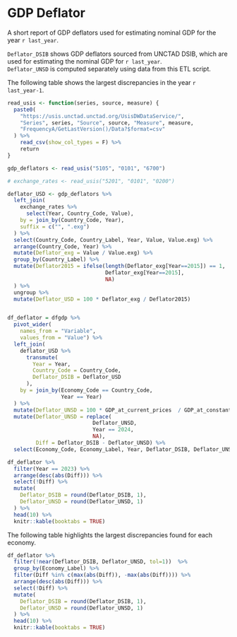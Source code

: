 # GDP Deflator

A short report of GDP deflators used for estimating nominal GDP for the year `r last_year`.

`Deflator_DSIB` shows GDP deflators sourced from UNCTAD DSIB, which are used for estimating the nominal GDP for `r last_year`. \
`Deflator_UNSD` is computed separately using data from this ETL script.

The following table shows the largest discrepancies in the year `r last_year-1`.

```r
read_usis <- function(series, source, measure) {
  paste0(
    "https://usis.unctad.unctad.org/UsisDWDataService/",
    "Series", series, "Source", source, "Measure", measure,
    "FrequencyA/GetLastVersion()/Data?$format=csv"
  ) %>% 
    read_csv(show_col_types = F) %>% 
    return 
}

gdp_deflators <- read_usis("5105", "0101", "6700") 

# exchange_rates <- read_usis("5201", "0101", "0200")

deflator_USD <- gdp_deflators %>%
  left_join(
    exchange_rates %>%
      select(Year, Country_Code, Value),
    by = join_by(Country_Code, Year),
    suffix = c("", ".exg")
  ) %>%
  select(Country_Code, Country_Label, Year, Value, Value.exg) %>%
  arrange(Country_Code, Year) %>%
  mutate(Deflator_exg = Value / Value.exg) %>%
  group_by(Country_Label) %>%
  mutate(Deflator2015 = ifelse(length(Deflator_exg[Year==2015]) == 1,
                               Deflator_exg[Year==2015],
                               NA)
  ) %>%
  ungroup %>%
  mutate(Deflator_USD = 100 * Deflator_exg / Deflator2015)


df_deflator = dfgdp %>% 
  pivot_wider(
    names_from = "Variable", 
    values_from = "Value") %>% 
  left_join(
    deflator_USD %>% 
      transmute(
        Year = Year,
        Country_Code = Country_Code,
        Deflator_DSIB = Deflator_USD
      ),
    by = join_by(Economy_Code == Country_Code,
                 Year == Year)
  ) %>% 
  mutate(Deflator_UNSD = 100 * GDP_at_current_prices  / GDP_at_constant_prices_2015) %>%
  mutate(Deflator_UNSD = replace(
                           Deflator_UNSD,
                           Year == 2024,
                           NA),
         Diff = Deflator_DSIB - Deflator_UNSD) %>% 
  select(Economy_Code, Economy_Label, Year, Deflator_DSIB, Deflator_UNSD, Diff) 

df_deflator %>% 
  filter(Year == 2023) %>% 
  arrange(desc(abs(Diff))) %>% 
  select(!Diff) %>%
  mutate(
    Deflator_DSIB = round(Deflator_DSIB, 1),
    Deflator_UNSD = round(Deflator_UNSD, 1)
  ) %>% 
  head(10) %>% 
  knitr::kable(booktabs = TRUE)

```


The following table highlights the largest discrepancies found for each economy.

```r
df_deflator %>%   
  filter(!near(Deflator_DSIB, Deflator_UNSD, tol=1))  %>%
  group_by(Economy_Label) %>% 
  filter(Diff %in% c(max(abs(Diff)), -max(abs(Diff)))) %>% 
  arrange(desc(abs(Diff))) %>% 
  select(!Diff) %>% 
  mutate(
    Deflator_DSIB = round(Deflator_DSIB, 1),
    Deflator_UNSD = round(Deflator_UNSD, 1)
  ) %>% 
  head(10) %>% 
  knitr::kable(booktabs = TRUE)
```

